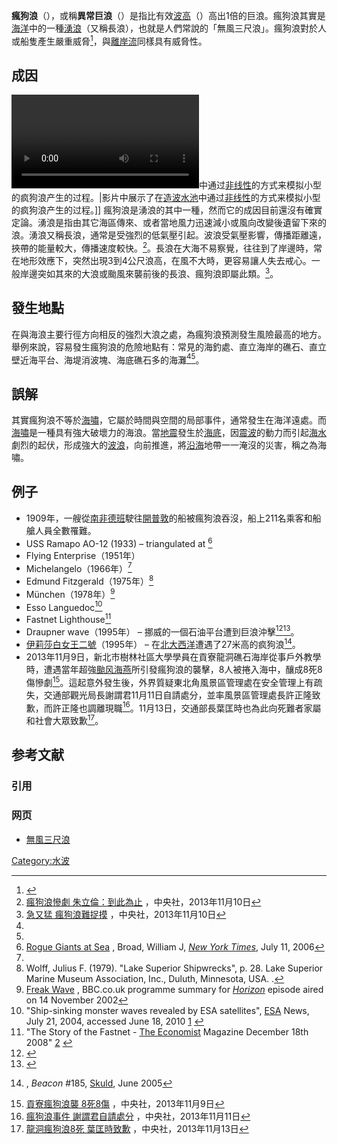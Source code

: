 {{copyedit|time=2016-05-27T14:49:25+00:00}}
'''瘋狗浪'''（{{lang-en|Rogue waves}}），或稱'''異常巨浪'''（{{lang-en|Freak waves}}）是指比有效[[波高|波高]]（{{lang-en|Significant wave height}}）高出1倍的巨浪。瘋狗浪其實是[[海洋|海洋]]中的一種[[長浪|湧浪]]（又稱長浪），也就是人們常說的「無風三尺浪」。瘋狗浪對於人或船隻產生嚴重威脅<ref name="Econ1">{{cite news | title = Monsters of the deep -- Huge, freak waves may not be as rare as once thought | publisher = Economist Magazine | date = 2009-09-17 | url = http://www.economist.com/sciencetechnology/displaystory.cfm?story_id=14446734 | accessdate = 2009-10-04 | archive-date = 2009-09-22 | archive-url = https://web.archive.org/web/20090922172105/http://www.economist.com/sciencetechnology/displaystory.cfm?story_id=14446734 | dead-url = no }}</ref>，與[[離岸流|離岸流]]同樣具有威脅性。

== 成因 ==
[[File:Super_Rogue_Wave.ogv|thumb]]中通过[[非线性|非线性]]的方式来模拟小型的疯狗浪产生的过程。|影片中展示了在[[造波水池|造波水池]]中通过[[非线性|非线性]]的方式来模拟小型的疯狗浪产生的过程。]]
瘋狗浪是湧浪的其中一種，然而它的成因目前還沒有確實定論。湧浪是指由其它海區傳來、或者當地風力迅速減小或風向改變後遺留下來的浪。湧浪又稱長浪，通常是受強烈的低氣壓引起。波浪受氣壓影響，傳播距離遠，挾帶的能量較大，傳播速度較快。<ref name=cna201311100036>[http://www.cna.com.tw/news/firstnews/201311100036-1.aspx 瘋狗浪慘劇 朱立倫：到此為止] {{Wayback|url=http://www.cna.com.tw/news/firstnews/201311100036-1.aspx |date=20180704212857 }}，中央社，2013年11月10日</ref>。長浪在大海不易察覺，往往到了岸邊時，常在地形效應下，突然出現3到4公尺浪高，在風不大時，更容易讓人失去戒心。一般岸邊突如其來的大浪或颱風來襲前後的長浪、瘋狗浪即屬此類。<ref name=cna201311100116>[http://www.cna.com.tw/news/asoc/201311100116-1.aspx 急又猛 瘋狗浪難捉摸] {{Wayback|url=http://www.cna.com.tw/news/asoc/201311100116-1.aspx |date=20131113044813 }}，中央社，2013年11月10日</ref>。

== 發生地點 ==
在與海浪主要行徑方向相反的強烈大浪之處，為瘋狗浪預測發生風險最高的地方。舉例來說，容易發生瘋狗浪的危險地點有：常見的海釣處、直立海岸的礁石、直立壁近海平台、海堤消波塊、海底礁石多的海灘<ref name=cna201311100036/><ref name=cna201311100116/>。

== 誤解 ==
其實瘋狗浪不等於[[海嘯|海嘯]]，它屬於時間與空間的局部事件，通常發生在海洋遠處。而[[海嘯|海嘯]]是一種具有強大破壞力的海浪。當[[地震|地震]]發生於[[海底|海底]]，因[[震波|震波]]的動力而引起[[海水|海水]]劇烈的起伏，形成強大的[[波浪|波浪]]，向前推進，將[[沿海|沿海]]地帶一一淹沒的災害，稱之為海嘯。

== 例子 ==
*1909年，一艘從[[南非|南非]][[德班|德班]]駛往[[開普敦|開普敦]]的船被瘋狗浪吞沒，船上211名乘客和船艙人員全數罹難。
* USS Ramapo AO-12 (1933) – triangulated at {{Convert|112|ft|m|sp=us}}<ref name="broad">[http://www.nytimes.com/2006/07/11/science/11wave.html?8dpc Rogue Giants at Sea] {{Wayback|url=http://www.nytimes.com/2006/07/11/science/11wave.html?8dpc |date=20180702042517 }}, Broad, William J, ''[[New_York_Times|New York Times]]'', July 11, 2006</ref>
* Flying Enterprise（1951年）
* Michelangelo（1966年）<ref name="broad"/>
* Edmund Fitzgerald（1975年）<ref name="Wolff">Wolff, Julius F. (1979). "Lake Superior Shipwrecks", p. 28. Lake Superior Marine Museum Association, Inc., Duluth, Minnesota, USA. {{Listed Invalid ISBN|0-932212-18-8}}.</ref>
* München（1978年）<ref name="Horizon">[http://www.bbc.co.uk/science/horizon/2002/freakwave.shtml Freak Wave] {{Wayback|url=http://www.bbc.co.uk/science/horizon/2002/freakwave.shtml |date=20180104215153 }}, BBC.co.uk programme summary for ''[[地平线_(英国纪录片)|Horizon]]'' episode aired on 14 November 2002</ref>
* Esso Languedoc<ref>"Ship-sinking monster waves revealed by ESA satellites", [[ESA|ESA]] News, July 21, 2004, accessed June 18, 2010 [http://www.esa.int/esaCP/SEMOKQL26WD_index_1.html] {{Wayback|url=http://www.esa.int/esaCP/SEMOKQL26WD_index_1.html |date=20121102125739 }}</ref>
* Fastnet Lighthouse<ref>"The Story of the Fastnet - [[The_Economist|The Economist]] Magazine December 18th 2008" [http://www.economist.com/world/europe/displaystory.cfm?story_id=12792727] {{Wayback|url=http://www.economist.com/world/europe/displaystory.cfm?story_id=12792727 |date=20090122070809 }}</ref>
* Draupner wave（1995年） – 挪威的一個石油平台遭到巨浪沖擊<ref name="esa.int">{{Cite web |url=http://www.esa.int/esaCP/SEMOKQL26WD_index_0.html |title=存档副本 |access-date=2013-11-10 |archive-date=2012-11-02 |archive-url=https://web.archive.org/web/20121102125734/http://www.esa.int/esaCP/SEMOKQL26WD_index_0.html |dead-url=no }}</ref><ref name=bbc43556674>{{Cite web |url=http://www.bbc.com/ukchina/simp/vert-earth-43556674 |title=传说中数十米高“疯狗浪”的科学根据 |work=英倫網 |date=2018-03-27 |access-date=2018-03-28 |archive-date=2021-02-15 |archive-url=https://web.archive.org/web/20210215194246/https://www.bbc.com/ukchina/simp/vert-earth-43556674 |dead-url=no }}</ref>。
* [[伊莉莎白女王二號|伊莉莎白女王二號]]（1995年） – 在[[北大西洋|北大西洋]]遭遇了27米高的疯狗浪<ref name="skuld">{{PDFlink|[http://www.skuld.com/upload/News%20and%20Publications/Publications/Beacon/Beacon%202005%20185/Freak%20waves.pdf Freak waves]|1.07 [[Mebibyte|MiB]]<!-- application/pdf, 1126340 bytes -->}}, ''Beacon'' #185, [[Assuranceforeningen_Skuld|Skuld]], June 2005</ref>。
* 2013年11月9日，新北市樹林社區大學學員在貢寮龍洞礁石海岸從事戶外教學時，遭遇當年超強[[颱风海燕_(2013年)|颱风海燕]]所引發瘋狗浪的襲擊，8人被捲入海中，釀成8死8傷慘劇<ref>[http://www.cna.com.tw/news/firstnews/201311090061-1.aspx 貢寮瘋狗浪襲 8死8傷] {{Wayback|url=http://www.cna.com.tw/news/firstnews/201311090061-1.aspx |date=20160304125136 }}，中央社，2013年11月9日</ref>。這起意外發生後，外界質疑東北角風景區管理處在安全管理上有疏失，交通部觀光局長謝謂君11月11日自請處分，並率風景區管理處長許正隆致歉，而許正隆也調離現職<ref>[http://www.cna.com.tw/topic/popular/4113-2/201311110033-1.aspx 瘋狗浪事件 謝謂君自請處分] {{Wayback|url=http://www.cna.com.tw/topic/popular/4113-2/201311110033-1.aspx |date=20131113050614 }}，中央社，2013年11月11日</ref>。11月13日，交通部長葉匡時也為此向死難者家屬和社會大眾致歉<ref>[http://www.cna.com.tw/news/firstnews/201311130007-1.aspx 龍洞瘋狗浪8死 葉匡時致歉] {{Wayback|url=http://www.cna.com.tw/news/firstnews/201311130007-1.aspx |date=20160305073954 }}，中央社，2013年11月13日</ref>。

== 参考文献 ==
=== 引用 ===
{{Reflist|2}}

=== 网页 ===
* [https://web.archive.org/web/20081122120052/http://www.weather.gov.hk/education/edu04other/newsarticle/000614.htm 無風三尺浪]

[[Category:水波|Category:水波]]